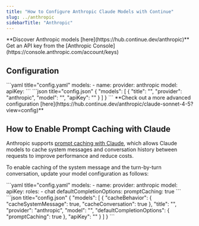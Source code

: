 ```yaml
---
title: "How to Configure Anthropic Claude Models with Continue"
slug: ../anthropic
sidebarTitle: "Anthropic"
---
```


<Tip>
  **Discover Anthropic models [here](https://hub.continue.dev/anthropic)**
</Tip>

<Info>
  Get an API key from the [Anthropic Console](https://console.anthropic.com/account/keys)
</Info>

## Configuration

<Tabs>
  <Tab title="YAML">
  ```yaml title="config.yaml"
  models:
    - name: <MODEL_NAME>
      provider: anthropic
      model: <MODEL_ID>
      apiKey: <YOUR_ANTHROPIC_API_KEY>
  ```
  </Tab>
  <Tab title="JSON (Deprecated)">
  ```json title="config.json"
  {
    "models": [
      {
        "title": "<MODEL_NAME>",
        "provider": "anthropic",
        "model": "<MODEL_ID>",
        "apiKey": "<YOUR_ANTHROPIC_API_KEY>"
      }
    ]
  }
  ```
  </Tab>
</Tabs>

<Info>
  **Check out a more advanced configuration [here](https://hub.continue.dev/anthropic/claude-sonnet-4-5?view=config)**
</Info>

## How to Enable Prompt Caching with Claude

Anthropic supports [prompt caching with Claude](https://docs.anthropic.com/en/docs/build-with-claude/prompt-caching), which allows Claude models to cache system messages and conversation history between requests to improve performance and reduce costs.

To enable caching of the system message and the turn-by-turn conversation, update your model configuration as follows:

<Tabs>
  <Tab title="YAML">
  ```yaml title="config.yaml"
  models:
    - name: <MODEL_NAME>
      provider: anthropic
      model: <MODEL_ID>
      apiKey: <YOUR_ANTHROPIC_API_KEY>
      roles:
        - chat
      defaultCompletionOptions:
        promptCaching: true
  ```
  </Tab>
  <Tab title="JSON (Deprecated)">
  ```json title="config.json"
  {
    "models": [
      {
        "cacheBehavior": {
          "cacheSystemMessage": true,
          "cacheConversation": true
        },
        "title": "<MODEL_NAME>",
        "provider": "anthropic",
        "model": "<MODEL_ID>",
        "defaultCompletionOptions": {
          "promptCaching": true
        },
        "apiKey": "<YOUR_ANTHROPIC_API_KEY>"
      }
    ]
  }
  ```
  </Tab>
</Tabs>
